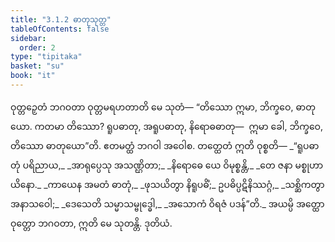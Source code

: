 ```yaml
---
title: "3.1.2 ဓာတုသုတ္တ"
tableOfContents: false
sidebar:
  order: 2
type: "tipitaka"
basket: "su"
book: "it"
---
```



<DynamicBreadcrumb />

<Division number="51" book="it" e="ch" v="18" p="226">

<Paragraph number="332" book="it">
ဝုတ္တဉှေတံ ဘဂဝတာ ဝုတ္တမရဟတာတိ မေ သုတံ—
</Paragraph>

<Paragraph number="333" book="it">
“တိဿော ဣမာ, ဘိက္ခဝေ, ဓာတုယော. ကတမာ တိဿော? ရူပဓာတု, အရူပဓာတု, နိရောဓဓာတု—  ဣမာ ခေါ, ဘိက္ခဝေ, တိဿော ဓာတုယော”တိ. ဧတမတ္ထံ ဘဂဝါ အဝေါစ. တတ္ထေတံ ဣတိ ဝုစ္စတိ—
</Paragraph>

<Paragraph number="334" type="verses" book="it">
_“ရူပဓာတုံ ပရိညာယ,_  
_အာရုပ္ပေသု အသဏ္ဌိတာ;_  
_နိရောဓေ ယေ ဝိမုစ္စန္တိ,_  
_တေ ဇနာ မစ္စုဟာယိနော._  

</Paragraph>

<Paragraph number="335" type="verses" book="it">
_ကာယေန အမတံ ဓာတုံ,_  
_ဖုသယိတွာ နိရူပဓိံ;_  
ဥပဓိပ္ပဋိနိဿဂ္ဂံ,_  
_သစ္ဆိကတွာ အနာသဝေါ;_  
_ဒေသေတိ သမ္မာသမ္ဗုဒ္ဓေါ,_  
_အသောကံ ဝိရဇံ ပဒန်”တိ._  

</Paragraph>

<Paragraph number="336" book="it">
အယမ္ပိ အတ္ထော ဝုတ္တော ဘဂဝတာ, ဣတိ မေ သုတန္တိ.

</Paragraph>
</Division>

<Paragraph number="337" type="center" book="it">
ဒုတိယံ.
</Paragraph>